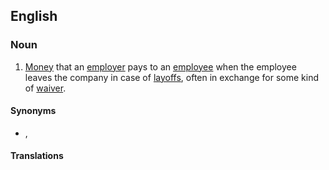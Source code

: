 ==English==
{{wikipedia|Severance package}}

===Noun===
{{en-noun|head=[[severance]] [[payment]]}}

# [[money|Money]] that an [[employer]] pays to an [[employee]] when the employee leaves the company in case of [[layoff]]s, often in exchange for some kind of [[waiver]].

====Synonyms====
* {{l|en|severance pay}}, {{l|en|severance}}

====Translations====
{{trans-see|money paid to employee in case of layoff|severance pay}}